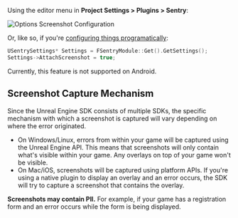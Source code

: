 Using the editor menu in **Project Settings > Plugins > Sentry**:

![Options Screenshot Configuration](./img/attach-screenshot-unreal-editor.png)

Or, like so, if you're [configuring things programatically](/platforms/unreal/configuration/options/):

```cpp
USentrySettings* Settings = FSentryModule::Get().GetSettings();
Settings->AttachScreenshot = true;
```

<Alert>

Currently, this feature is not supported on Android.

</Alert>

## Screenshot Capture Mechanism

Since the Unreal Engine SDK consists of multiple SDKs, the specific mechanism with which a screenshot is captured will vary depending on where the error originated.

- On Windows/Linux, errors from within your game will be captured using the Unreal Engine API. This means that screenshots will only contain what's visible within your game. Any overlays on top of your game won't be visible.
- On Mac/iOS, screenshots will be captured using platform APIs. If you're using a native plugin to display an overlay and an error occurs, the SDK will try to capture a screenshot that contains the overlay.

<Alert>

**Screenshots may contain PII.** For example, if your game has a registration form and an error occurs while the form is being displayed.

</Alert>
